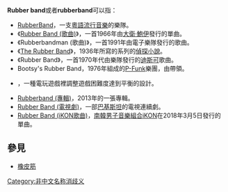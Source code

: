 '''Rubber band'''或者'''rubberband'''可以指：

*[[RubberBand|RubberBand]]，一支[[粵語流行音樂|粵語流行音樂]]的樂隊。
*《[[Rubber_Band_(歌曲)|Rubber Band (歌曲)]]》，一首1966年由[[大衛·鮑伊|大衛·鮑伊]]發行的單曲。
*《Rubberbandman (歌曲)》，一首1991年由{{link-en|Yello|Yello}}電子樂隊發行的歌曲。
*《[[The_Rubber_Band|The Rubber Band]]》，1936年{{link-en|雷克斯·斯托特|Rex Stout}}所寫的{{link-en|尼祿·沃爾夫|Nero Wolfe}}系列的[[偵探小說|偵探小說]]。
*《Rubber Band》，一首1970年代由{{link-en|The Trammps|The Trammps}}樂隊發行的[[迪斯可|迪斯可]]歌曲。
*Bootsy's Rubber Band，1976年組成的[[P-Funk|P-Funk]]樂團，由{{link-en|布西·柯林斯|Bootsy Collins}}帶領。
*{{link-en|動態遊戲難度調整平衡|Dynamic game difficulty balancing|Rubber band}}，一種電玩遊戲裡調整遊戲困難度達到平衡的設計。
*[[Rubberband_(專輯)|Rubberband (專輯)]]，2013年{{link-en|查理·沃軒|Charlie Worsham}}的一張專輯。
*[[Rubber_Band_(電視劇)|Rubber Band (電視劇)]]，一部[[巴基斯坦|巴基斯坦]]的電視連續劇。
*[[Rubber_Band_(iKON歌曲)|Rubber Band (iKON歌曲)]]，[[南韓|南韓]][[男子音樂組合|男子音樂組合]][[iKON|iKON]]在2018年3月5日發行的單曲。

==參見==
*[[橡皮筋|橡皮筋]]

{{disambig}}

[[Category:非中文名称消歧义|Category:非中文名称消歧义]]